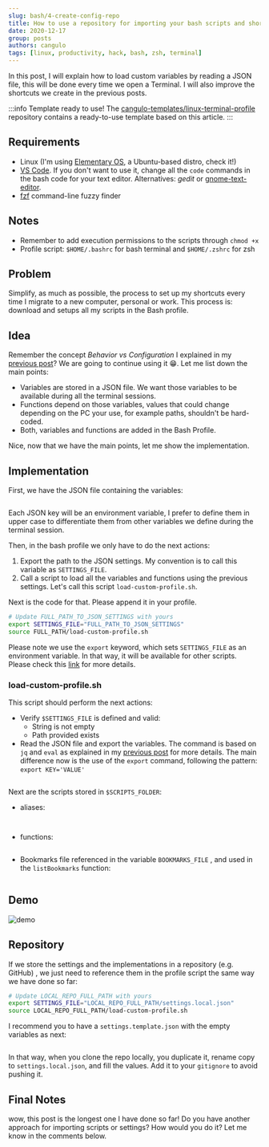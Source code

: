 ```yaml
---
slug: bash/4-create-config-repo
title: How to use a repository for importing your bash scripts and shortcuts
date: 2020-12-17
group: posts
authors: cangulo
tags: [linux, productivity, hack, bash, zsh, terminal]
---
```



In this post, I will explain how to load custom variables by reading a JSON file, this will be done every time we open a Terminal. I will also improve the shortcuts we create in the previous posts.

<!--truncate-->

:::info Template ready to use!
The [cangulo-templates/linux-terminal-profile](https://github.com/cangulo-templates/linux-terminal-profile) repository contains a ready-to-use template based on this article.
:::

## Requirements
* Linux (I'm using [Elementary OS](https://elementary.io), a Ubuntu-based distro, check it!)
* [VS Code](https://code.visualstudio.com). If you don't want to use it, change all the `code` commands in the bash code for your text editor. Alternatives: _gedit_ or [gnome-text-editor](https://gitlab.gnome.org/GNOME/gnome-text-editor).
* [fzf](https://github.com/junegunn/fzf) command-line fuzzy finder


## Notes
* Remember to add execution permissions to the scripts through `chmod +x`
* Profile script: `$HOME/.bashrc` for bash terminal and `$HOME/.zshrc` for zsh 

## Problem

Simplify, as much as possible, the process to set up my shortcuts every time I migrate to a new computer, personal or work. This process is: download and setups all my scripts in the Bash profile.

## Idea

Remember the concept _Behavior vs Configuration_ I explained in my [previous post](../3-load-vars/3-load-vars.mdx#behavior-vs-configuration)? We are going to continue using it 😁. Let me list down the main points:

* Variables are stored in a JSON file. We want those variables to be available during all the terminal sessions.
* Functions depend on those variables, values that could change depending on the PC your use, for example paths, shouldn't be hard-coded.
* Both, variables and functions are added in the Bash Profile.

Nice, now that we have the main points, let me show the implementation.

## Implementation

First, we have the JSON file containing the variables:

```json file=./code/1-profile-settings.json
```

Each JSON key will be an environment variable, I prefer to define them in upper case to differentiate them from other variables we define during the terminal session.

Then, in the bash profile we only have to do the next actions:

1. Export the path to the JSON settings. My convention is to call this variable as `SETTINGS_FILE`.
2. Call a script to load all the variables and functions using the previous settings. Let's call this script `load-custom-profile.sh`.

Next is the code for that. Please append it in your profile.

```bash
# Update FULL_PATH_TO_JSON_SETTINGS with yours
export SETTINGS_FILE="FULL_PATH_TO_JSON_SETTINGS"
source FULL_PATH/load-custom-profile.sh
```

Please note we use the `export` keyword, which sets `SETTINGS_FILE` as an environment variable. In that way, it will be available for other scripts. Please check this [link](https://www.baeldung.com/linux/bash-variables-export) for more details.

### load-custom-profile.sh

This script should perform the next actions:

* Verify `$SETTINGS_FILE` is defined and valid:
  * String is not empty
  * Path provided exists
* Read the JSON file and export the variables. The command is based on `jq` and `eval` as explained in my [previous post](../3-load-vars/3-load-vars.mdx) for more details. The main difference now is the use of the `export` command, following the pattern: `export KEY='VALUE'`

```bash file=./code/load-custom-profile.sh
```

Next are the scripts stored in `$SCRIPTS_FOLDER`:

* aliases:

<Tabs>
  <TabItem value="bash" label="bash" default>

```bash file=./code/scripts/aliases-bash.sh
```
<CaptionDocusaurus label="aliases-bash.sh" linkIsRelative={true} link="posts/bash/4-create-config-repo/code/scripts/aliases-bash.sh" />

  </TabItem>
  <TabItem value="zsh" label="zsh">

```bash file=./code/scripts/aliases-zsh.sh
```
<CaptionDocusaurus label="aliases-zsh.sh" linkIsRelative={true} link="posts/bash/4-create-config-repo/code/scripts/aliases-zsh.sh" />

  </TabItem>
</Tabs>

* functions:

```bash file=./code/scripts/functions.sh
```

* Bookmarks file referenced in the variable `BOOKMARKS_FILE` , and used in the `listBookmarks`  function:

```json file=./code/2-bookmarks.json
```

## Demo

![demo](demo.gif)

## Repository

If we store the settings and the implementations in a repository (e.g. GitHub) , we just need to reference them in the profile script the same way we have done so far:

```bash
# Update LOCAL_REPO_FULL_PATH with yours
export SETTINGS_FILE="LOCAL_REPO_FULL_PATH/settings.local.json"
source LOCAL_REPO_FULL_PATH/load-custom-profile.sh
```

I recommend you to have a `settings.template.json` with the empty variables as next:

```json file=./code/3-profile-settings.template.json
```

In that way, when you clone the repo locally, you duplicate it, rename copy to `settings.local.json`, and fill the values. Add it to your `gitignore` to avoid pushing it.

## Final Notes

wow, this post is the longest one I have done so far! Do you have another approach for importing scripts or settings? How would you do it? Let me know in the comments below.

<Gif id="d3mlE7uhX8KFgEmY" />

<AboutMe/>

<ShareDocusaurus 
  preSlug={frontMatter.group}
  slug={frontMatter.slug} 
  title={frontMatter.title}
  tags={frontMatter.tags} />